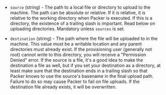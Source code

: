 <!-- Code generated from the comments of the Config struct in provisioner/file/provisioner.go; DO NOT EDIT MANUALLY -->

- `source` (string) - The path to a local file or directory to upload to the
  machine. The path can be absolute or relative. If it is relative, it is
  relative to the working directory when Packer is executed. If this is a
  directory, the existence of a trailing slash is important. Read below on
  uploading directories. Mandatory unless `sources` is set.

- `destination` (string) - The path where the file will be uploaded to in the machine. This value
  must be a writable location and any parent directories
  must already exist. If the provisioning user (generally not root) cannot
  write to this directory, you will receive a "Permission Denied" error.
  If the source is a file, it's a good idea to make the destination a file
  as well, but if you set your destination as a directory, at least make
  sure that the destination ends in a trailing slash so that Packer knows
  to use the source's basename in the final upload path. Failure to do so
  may cause Packer to fail on file uploads. If the destination file
  already exists, it will be overwritten.
